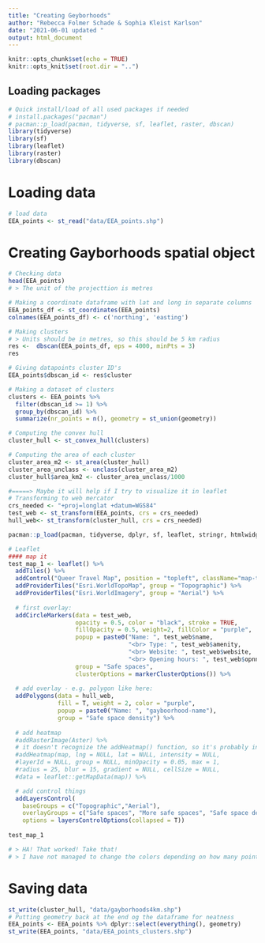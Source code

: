 ```yaml
---
title: "Creating Geyborhoods"
author: "Rebecca Folmer Schade & Sophia Kleist Karlson"
date: "2021-06-01 updated "
output: html_document
---
```


```r
knitr::opts_chunk$set(echo = TRUE)
knitr::opts_knit$set(root.dir = "..")
```

## Loading packages

```r
# Quick install/load of all used packages if needed 
# install.packages("pacman")
# pacman::p_load(pacman, tidyverse, sf, leaflet, raster, dbscan)
library(tidyverse)
library(sf)
library(leaflet)
library(raster)
library(dbscan)
```

# Loading data 

```r
# load data
EEA_points <- st_read("data/EEA_points.shp")
```

# Creating Gayborhoods spatial object

```r
# Checking data 
head(EEA_points)
# > The unit of the projecttion is metres

# Making a coordinate dataframe with lat and long in separate columns
EEA_points_df <- st_coordinates(EEA_points)
colnames(EEA_points_df) <- c('northing', 'easting')

# Making clusters
# > Units should be in metres, so this should be 5 km radius
res <-  dbscan(EEA_points_df, eps = 4000, minPts = 3)
res

# Giving datapoints cluster ID's 
EEA_points$dbscan_id <- res$cluster

# Making a dataset of clusters
clusters <- EEA_points %>%
  filter(dbscan_id >= 1) %>% 
  group_by(dbscan_id) %>% 
  summarize(nr_points = n(), geometry = st_union(geometry))

# Computing the convex hull 
cluster_hull <- st_convex_hull(clusters)

# Computing the area of each cluster 
cluster_area_m2 <- st_area(cluster_hull)
cluster_area_unclass <- unclass(cluster_area_m2)
cluster_hull$area_km2 <- cluster_area_unclass/1000

#=====> Maybe it will help if I try to visualize it in leaflet 
# Transforming to web mercator 
crs_needed <- "+proj=longlat +datum=WGS84"
test_web <- st_transform(EEA_points, crs = crs_needed)
hull_web<- st_transform(cluster_hull, crs = crs_needed)

pacman::p_load(pacman, tidyverse, dplyr, sf, leaflet, stringr, htmlwidgets, raster, shiny)

# Leaflet
#### map it
test_map_1 <- leaflet() %>%
  addTiles() %>% 
  addControl("Queer Travel Map", position = "topleft", className="map-title") %>% 
  addProviderTiles("Esri.WorldTopoMap", group = "Topographic") %>%
  addProviderTiles("Esri.WorldImagery", group = "Aerial") %>%
  
  # first overlay:
  addCircleMarkers(data = test_web,
                   opacity = 0.5, color = "black", stroke = TRUE,
                   fillOpacity = 0.5, weight=2, fillColor = "purple",
                   popup = paste0("Name: ", test_web$name,
                                  "<br> Type: ", test_web$amenity,
                                  "<br> Website: ", test_web$website,
                                  "<br> Opening hours: ", test_web$opnng_h),
                   group = "Safe spaces",
                   clusterOptions = markerClusterOptions()) %>%
  
  # add overlay - e.g. polygon like here:
  addPolygons(data = hull_web,
              fill = T, weight = 2, color = "purple",
              popup = paste0("Name: ", "gayboorhood-name"), 
              group = "Safe space density") %>%
  
  # add heatmap
  #addRasterImage(Aster) %>% 
  # it doesn't recognize the addHeatmap() function, so it's probably in a package
  #addHeatmap(map, lng = NULL, lat = NULL, intensity = NULL,
  #layerId = NULL, group = NULL, minOpacity = 0.05, max = 1,
  #radius = 25, blur = 15, gradient = NULL, cellSize = NULL,
  #data = leaflet::getMapData(map)) %>% 

  # add control things
  addLayersControl(
    baseGroups = c("Topographic","Aerial"),
    overlayGroups = c("Safe spaces", "More safe spaces", "Safe space density"),
    options = layersControlOptions(collapsed = T))
  
test_map_1

# > HA! That worked! Take that!
# > I have not managed to change the colors depending on how many points a cljuster contains, but I have managed to create a nr_points variable!
```

# Saving data 

```r
st_write(cluster_hull, "data/gayborhoods4km.shp")
# Putting geometry back at the end og the dataframe for neatness
EEA_points <- EEA_points %>% dplyr::select(everything(), geometry)
st_write(EEA_points, "data/EEA_points_clusters.shp")
```